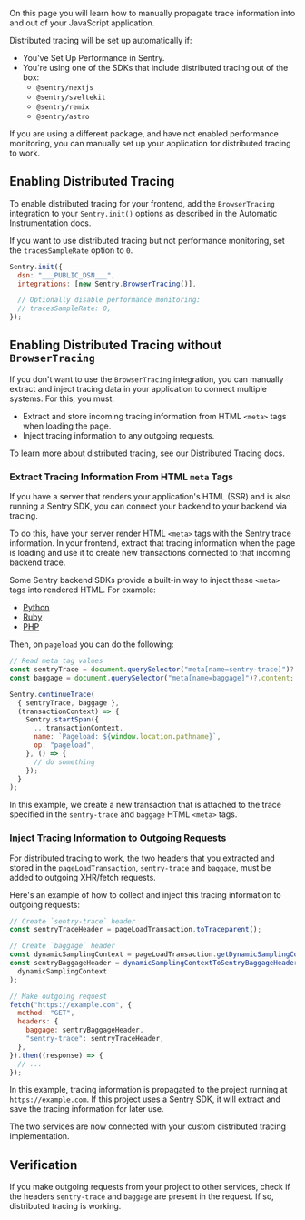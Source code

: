 On this page you will learn how to manually propagate trace information into and out of your JavaScript application.

Distributed tracing will be set up automatically if:

- You've <PlatformLink to="/performance/">Set Up Performance</PlatformLink> in Sentry.
- You're using one of the SDKs that include distributed tracing out of the box:
  - `@sentry/nextjs`
  - `@sentry/sveltekit`
  - `@sentry/remix`
  - `@sentry/astro`

If you are using a different package, and have not enabled performance monitoring, you can manually set up your application for distributed tracing to work.

## Enabling Distributed Tracing

To enable distributed tracing for your frontend, add the `BrowserTracing` integration to your `Sentry.init()` options as described in the <PlatformLink to="/performance/instrumentation/automatic-instrumentation/">Automatic Instrumentation</PlatformLink> docs.

If you want to use distributed tracing but not performance monitoring, set the `tracesSampleRate` option to `0`.

```javascript
Sentry.init({
  dsn: "___PUBLIC_DSN___",
  integrations: [new Sentry.BrowserTracing()],

  // Optionally disable performance monitoring:
  // tracesSampleRate: 0,
});
```

## Enabling Distributed Tracing without `BrowserTracing`

If you don't want to use the `BrowserTracing` integration, you can manually extract and inject tracing data in your application to connect multiple systems. For this, you must:

- Extract and store incoming tracing information from HTML `<meta>` tags when loading the page.
- Inject tracing information to any outgoing requests.

To learn more about distributed tracing, see our <PlatformLink to="/usage/distributed-tracing/">Distributed Tracing</PlatformLink> docs.

### Extract Tracing Information From HTML `meta` Tags

If you have a server that renders your application's HTML (SSR) and is also running a Sentry SDK, you can connect your backend to your backend via tracing.

To do this, have your server render HTML `<meta>` tags with the Sentry trace information. In your frontend, extract that tracing information when the page is loading and use it to create new transactions connected to that incoming backend trace.

Some Sentry backend SDKs provide a built-in way to inject these `<meta>` tags into rendered HTML. For example:

- [Python](/platforms/python/usage/distributed-tracing/custom-instrumentation/#inject-tracing-information-into-rendered-html)
- [Ruby](/platforms/ruby/usage/distributed-tracing/custom-instrumentation/#inject-tracing-information-into-rendered-html)
- [PHP](/platforms/php/usage/distributed-tracing/custom-instrumentation/#inject-tracing-information-into-rendered-html)

Then, on `pageload` you can do the following:

```javascript
// Read meta tag values
const sentryTrace = document.querySelector("meta[name=sentry-trace]")?.content;
const baggage = document.querySelector("meta[name=baggage]")?.content;

Sentry.continueTrace(
  { sentryTrace, baggage },
  (transactionContext) => {
    Sentry.startSpan({
      ...transactionContext,
      name: `Pageload: ${window.location.pathname}`,
      op: "pageload",
    }, () => {
      // do something
    });
  }
);
```

In this example, we create a new transaction that is attached to the trace specified in the `sentry-trace` and `baggage` HTML `<meta>` tags.

### Inject Tracing Information to Outgoing Requests

For distributed tracing to work, the two headers that you extracted and stored in the `pageLoadTransaction`, `sentry-trace` and `baggage`, must be added to outgoing XHR/fetch requests.

Here's an example of how to collect and inject this tracing information to outgoing requests:

```javascript
// Create `sentry-trace` header
const sentryTraceHeader = pageLoadTransaction.toTraceparent();

// Create `baggage` header
const dynamicSamplingContext = pageLoadTransaction.getDynamicSamplingContext();
const sentryBaggageHeader = dynamicSamplingContextToSentryBaggageHeader(
  dynamicSamplingContext
);

// Make outgoing request
fetch("https://example.com", {
  method: "GET",
  headers: {
    baggage: sentryBaggageHeader,
    "sentry-trace": sentryTraceHeader,
  },
}).then((response) => {
  // ...
});
```

In this example, tracing information is propagated to the project running at `https://example.com`. If this project uses a Sentry SDK, it will extract and save the tracing information for later use.

The two services are now connected with your custom distributed tracing implementation.

## Verification

If you make outgoing requests from your project to other services, check if the headers `sentry-trace` and `baggage` are present in the request. If so, distributed tracing is working.
